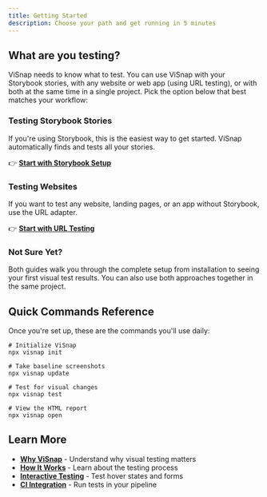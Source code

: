 ```yaml
---
title: Getting Started
description: Choose your path and get running in 5 minutes
---
```


## What are you testing?

ViSnap needs to know what to test. You can use ViSnap with your Storybook stories, with any website or web app (using URL testing), or with both at the same time in a single project. Pick the option below that best matches your workflow:

### Testing Storybook Stories

If you're using Storybook, this is the easiest way to get started. ViSnap automatically finds and tests all your stories.

👉 **[Start with Storybook Setup](/docs/guides/storybook-setup)**

### Testing Websites 

If you want to test any website, landing pages, or an app without Storybook, use the URL adapter.

👉 **[Start with URL Testing](/docs/guides/url-testing)**

### Not Sure Yet?

Both guides walk you through the complete setup from installation to seeing your first visual test results. You can also use both approaches together in the same project.

## Quick Commands Reference

Once you're set up, these are the commands you'll use daily:

```npm
# Initialize ViSnap
npx visnap init
```

```npm
# Take baseline screenshots
npx visnap update
```

```npm
# Test for visual changes
npx visnap test
```

```npm
# View the HTML report
npx visnap open
```

## Learn More

- **[Why ViSnap](/docs/concepts/why-visnap)** - Understand why visual testing matters
- **[How It Works](/docs/concepts/how-it-works)** - Learn about the testing process
- **[Interactive Testing](/docs/guides/interactive-testing)** - Test hover states and forms
- **[CI Integration](/docs/guides/ci-integration)** - Run tests in your pipeline
